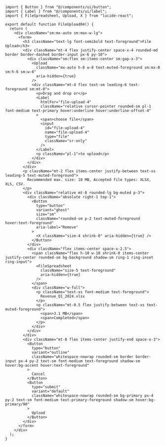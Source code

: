 ````tsx
import { Button } from "@/components/ui/button";
import { Label } from "@/components/ui/label";
import { FileSpreadsheet, Upload, X } from "lucide-react";

export default function FileUpload04() {
  return (
    <div className="sm:mx-auto sm:max-w-lg">
      <form>
        <h3 className="text-lg font-semibold text-foreground">File Upload</h3>
        <div className="mt-4 flex justify-center space-x-4 rounded-md border border-dashed border-input px-6 py-10">
          <div className="sm:flex sm:items-center sm:gap-x-3">
            <Upload
              className="mx-auto h-8 w-8 text-muted-foreground sm:mx-0 sm:h-6 sm:w-6"
              aria-hidden={true}
            />
            <div className="mt-4 flex text-sm leading-6 text-foreground sm:mt-0">
              <p>Drag and drop or</p>
              <Label
                htmlFor="file-upload-4"
                className="relative cursor-pointer rounded-sm pl-1 font-medium text-primary hover:underline hover:underline-offset-4"
              >
                <span>choose file</span>
                <input
                  id="file-upload-4"
                  name="file-upload-4"
                  type="file"
                  className="sr-only"
                />
              </Label>
              <p className="pl-1">to upload</p>
            </div>
          </div>
        </div>
        <p className="mt-2 flex items-center justify-between text-xs leading-5 text-muted-foreground">
          Recommended max. size: 10 MB, Accepted file types: XLSX, XLS, CSV.
        </p>
        <div className="relative mt-8 rounded-lg bg-muted p-3">
          <div className="absolute right-1 top-1">
            <Button
              type="button"
              variant="ghost"
              size="sm"
              className="rounded-sm p-2 text-muted-foreground hover:text-foreground"
              aria-label="Remove"
            >
              <X className="size-4 shrink-0" aria-hidden={true} />
            </Button>
          </div>
          <div className="flex items-center space-x-2.5">
            <span className="flex h-10 w-10 shrink-0 items-center justify-center rounded-sm bg-background shadow-sm ring-1 ring-inset ring-input">
              <FileSpreadsheet
                className="size-5 text-foreground"
                aria-hidden={true}
              />
            </span>
            <div className="w-full">
              <p className="text-xs font-medium text-foreground">
                Revenue_Q1_2024.xlsx
              </p>
              <p className="mt-0.5 flex justify-between text-xs text-muted-foreground">
                <span>3.1 MB</span>
                <span>Completed</span>
              </p>
            </div>
          </div>
        </div>
        <div className="mt-8 flex items-center justify-end space-x-3">
          <Button
            type="button"
            variant="outline"
            className="whitespace-nowrap rounded-sm border border-input px-4 py-2 text-sm font-medium text-foreground shadow-sm hover:bg-accent hover:text-foreground"
          >
            Cancel
          </Button>
          <Button
            type="submit"
            variant="default"
            className="whitespace-nowrap rounded-sm bg-primary px-4 py-2 text-sm font-medium text-primary-foreground shadow-sm hover:bg-primary/90"
          >
            Upload
          </Button>
        </div>
      </form>
    </div>
  );
}
````